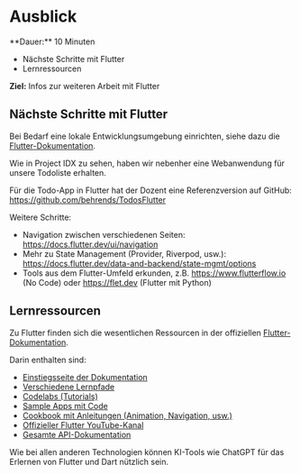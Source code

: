 
# Ausblick

<Callout>
  **Dauer:** 10 Minuten

  - Nächste Schritte mit Flutter
  - Lernressourcen

  **Ziel:** Infos zur weiteren Arbeit mit Flutter
</Callout>

## Nächste Schritte mit Flutter

Bei Bedarf eine lokale Entwicklungsumgebung einrichten, 
siehe dazu die 
[Flutter-Dokumentation](https://flutter.dev/docs/get-started/install).

Wie in Project IDX zu sehen, haben wir nebenher eine Webanwendung
für unsere Todoliste erhalten.

Für die Todo-App in Flutter hat der Dozent eine Referenzversion
auf GitHub: https://github.com/behrends/TodosFlutter

Weitere Schritte:

- Navigation zwischen verschiedenen Seiten: https://docs.flutter.dev/ui/navigation
- Mehr zu State Management (Provider, Riverpod, usw.): https://docs.flutter.dev/data-and-backend/state-mgmt/options
- Tools aus dem Flutter-Umfeld erkunden, z.B. https://www.flutterflow.io (No Code) oder https://flet.dev (Flutter mit Python)


## Lernressourcen

Zu Flutter finden sich die wesentlichen Ressourcen in
der offiziellen [Flutter-Dokumentation](https://flutter.dev/docs).

Darin enthalten sind:

- [Einstiegsseite der Dokumentation](https://docs.flutter.dev)
- [Verschiedene Lernpfade](https://flutter.dev/learn)
- [Codelabs (Tutorials)](https://docs.flutter.dev/codelabs)
- [Sample Apps mit Code](https://flutter.github.io/samples/)
- [Cookbook mit Anleitungen (Animation, Navigation, usw.)](https://docs.flutter.dev/cookbook)
- [Offizieller Flutter YouTube-Kanal](https://www.youtube.com/@flutterdev)
- [Gesamte API-Dokumentation](https://api.flutter.dev/)

Wie bei allen anderen Technologien können KI-Tools wie ChatGPT 
für das Erlernen von Flutter und Dart nützlich sein.